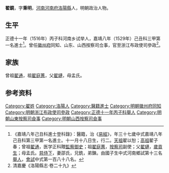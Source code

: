 {{明清人物信息框
| 姓名 = 翟鏡
| 原名 =
| 最高職務 = 浙江布政使司參政
| 國家 = 大明 
| 籍貫 = [[河南承宣佈政使司|河南承宣佈政使司]][[河南府|河南府]][[洛陽縣|洛陽縣]]
| 族裔 = 
| 字號 = 字秉明
| 出生日期 = 弘治六年（1493年）十一月十八日
| 出生地點 =
| 逝世日期 = 嘉靖三十一年（1552年）
| 逝世地點 =
| 墓葬 =
| 配偶 = 邵氏
| 親屬 = 
| 出身 =
* 正德十一年丙子科舉人
* 嘉靖八年己丑科同進士出身
| 經歷 =
| 著作 =  
}}
'''翟鏡'''{{BD|1493年||1552年||}}，字'''秉明'''，[[河南承宣佈政使司|河南]][[河南府|河南府]][[洛陽縣|洛陽縣]]人，明朝政治人物。

==生平==
正德十一年（1516年）丙子科河南乡试举人，嘉靖八年（1529年）己丑科三甲第一名進士<ref>《嘉靖八年己丑科進士登科錄》：醫籍，治《[[易經|易經]]》，年三十七歲中式嘉靖八年己丑科第三甲第一名進士。十一月十八日生，行二。[[天祖|天祖]]翟以恕；[[高祖|高祖]]翟子春；曾祖[[翟通#明朝进士亲属|翟通]]，医学正科贈[[監察御史|監察御史]]；祖[[翟庭蕙|翟庭蕙]]，[[按察司|按察司]]副使；父[[翟璉|翟璉]]，[[歲貢生|歲貢生]]；母孟氏。[[慈侍下|慈侍下]]，妻邵氏，兄銑，弟鍊。由國子生中式河南鄉試第十三名[[舉人|舉人]]，[[會試|會試]]中式第一百八十八名。</ref>。曾任[[徽州府|徽州府]]同知、山东、山西按察司佥事，官至浙江布政使司參政<ref>清嘉慶《洛陽縣志·卷二十九》</ref>。

== 家族 ==
曾祖[[翟通#明朝进士亲属|翟通]]，祖[[翟庭蕙|翟庭蕙]]，父[[翟璉|翟璉]]，母孟氏。

== 参考资料 ==
{{reflist}}

{{start box}}
{{s-off}}
{{s-before|[[李邦|李邦]]}}
{{s-title|明朝徽州府同知|1533年－1538年}}
{{s-after|[[李中孚_(明朝)|李中孚]]}}
{{end box}}

{{嘉靖八年己丑科殿试金榜}}

{{Authority control}}

{{DEFAULTSORT:Zhai翟}}
[[Category:翟姓|Category:翟姓]]
[[Category:洛陽人|Category:洛陽人]]
[[Category:醫籍進士|Category:醫籍進士]]
[[Category:明朝徽州府同知|Category:明朝徽州府同知]]
[[Category:明朝浙江布政使司參政|Category:明朝浙江布政使司參政]]
[[Category:正德十一年丙子科舉人|Category:正德十一年丙子科舉人]]
[[Category:明朝山東按察司僉事|Category:明朝山東按察司僉事]]
[[Category:明朝山西按察司僉事|Category:明朝山西按察司僉事]]